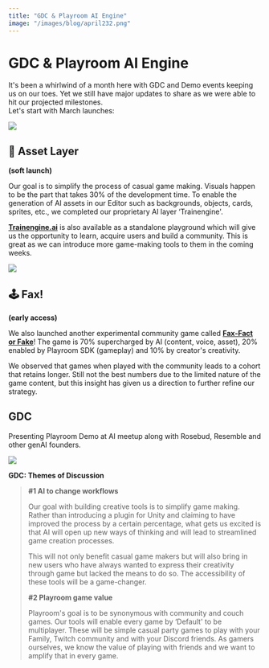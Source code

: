 ```yaml
---
title: "GDC & Playroom AI Engine"
image: "/images/blog/april232.png"
---
```



# GDC & Playroom AI Engine

<AuthorBio author="tabish" date="Apr 03 2023" />

It's been a whirlwind of a month here with GDC and Demo events keeping us on our toes. Yet we still have major updates to share as we were able to hit our projected milestones.  
Let's start with March launches:

![](/images/blog/april231.gif)

## 🚂 Asset Layer

**(soft launch)**

Our goal is to simplify the process of casual game making. Visuals happen to be the part that takes 30% of the development time. To enable the generation of AI assets in our Editor such as backgrounds, objects, cards, sprites, etc., we completed our proprietary AI layer ‘Trainengine'.

**[Trainengine.ai](http://www.trainengine.ai/)** is also available as a standalone playground which will give us the opportunity to learn, acquire users and build a community. This is great as we can introduce more game-making tools to them in the coming weeks.


![](/images/blog/april232.png)

## 🕹️ Fax!

**(early access)**

We also launched another experimental community game called **[Fax-Fact or Fake](https://joinplayroom.com/games)**! The game is 70% supercharged by AI (content, voice, asset), 20% enabled by Playroom SDK (gameplay) and 10% by creator's creativity.

We observed that games when played with the community leads to a cohort that retains longer. Still not the best numbers due to the limited nature of the game content, but this insight has given us a direction to further refine our strategy.

## GDC

Presenting Playroom Demo at AI meetup along with Rosebud, Resemble and other genAI founders.

![](/images/blog/april233.jpg)

**GDC: Themes of Discussion**

> **#1 AI to change workflows**
> 
> Our goal with building creative tools is to simplify game making. Rather than introducing a plugin for Unity and claiming to have improved the process by a certain percentage, what gets us excited is that AI will open up new ways of thinking and will lead to streamlined game creation processes. 
> 
> This will not only benefit casual game makers but will also bring in new users who have always wanted to express their creativity through game but lacked the means to do so. The accessibility of these tools will be a game-changer.
> 
> **#2 Playroom game value**
> 
> Playroom's goal is to be synonymous with community and couch games. Our tools will enable every game by ‘Default' to be multiplayer. These will be simple casual party games to play with your Family, Twitch community and with your Discord friends. As gamers ourselves, we know the value of playing with friends and we want to amplify that in every game.